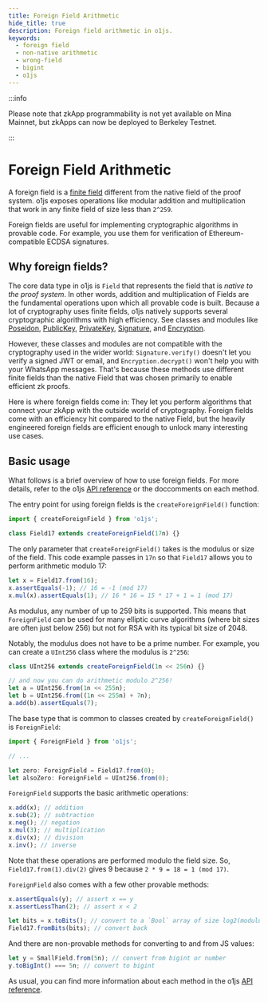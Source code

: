 ```yaml
---
title: Foreign Field Arithmetic
hide_title: true
description: Foreign field arithmetic in o1js.
keywords:
  - foreign field
  - non-native arithmetic
  - wrong-field
  - bigint
  - o1js
---
```


:::info

Please note that zkApp programmability is not yet available on Mina Mainnet, but zkApps can now be deployed to Berkeley Testnet.

:::

# Foreign Field Arithmetic

A foreign field is a [finite field](https://en.wikipedia.org/wiki/Modular_arithmetic) different from the native field of the proof system. o1js exposes operations like modular addition and multiplication that work in any finite field of size less than `2^259`.

Foreign fields are useful for implementing cryptographic algorithms in provable code. For example, you use them for verification of Ethereum-compatible ECDSA signatures<!-- ([coming](https://github.com/o1-labs/o1js/pull/1007) [soon](https://github.com/o1-labs/o1js/pull/1291))-->.

## Why foreign fields?

The core data type in o1js is `Field` that represents the field that is _native to the proof system_. In other words, addition and multiplication of Fields are the fundamental operations upon which all provable code is built. Because a lot of cryptography uses finite fields, o1js natively supports several cryptographic algorithms with high efficiency. See classes and modules like [Poseidon](../o1js-reference/modules#poseidon), [PublicKey](../o1js-reference/classes/Types.PublicKey), [PrivateKey](../o1js-reference/classes/PrivateKey), [Signature](../o1js-reference/classes/Signature), and [Encryption](../o1js-reference/modules/Encryption).

However, these classes and modules are not compatible with the cryptography used in the wider world: `Signature.verify()` doesn't let you verify a signed JWT or email, and `Encryption.decrypt()` won't help you with your WhatsApp messages. That's because these methods use different finite fields than the native Field that was chosen primarily to enable efficient zk proofs.

Here is where foreign fields come in: They let you perform algorithms that connect your zkApp with the outside world of cryptography. Foreign fields come with an efficiency hit compared to the native Field, but the heavily engineered foreign fields are efficient enough to unlock many interesting use cases.

## Basic usage

<!-- TODO replace with link to /ForeignField when it exists -->

What follows is a brief overview of how to use foreign fields. For more details, refer to the o1js [API reference](../o1js-reference/classes/Field) or the doccomments on each method.

The entry point for using foreign fields is the `createForeignField()` function:

```ts
import { createForeignField } from 'o1js';

class Field17 extends createForeignField(17n) {}
```

The only parameter that `createForeignField()` takes is the modulus or size of the field. This code example passes in `17n` so that `Field17` allows you to perform arithmetic modulo 17:

```ts
let x = Field17.from(16);
x.assertEquals(-1); // 16 = -1 (mod 17)
x.mul(x).assertEquals(1); // 16 * 16 = 15 * 17 + 1 = 1 (mod 17)
```

As modulus, any number of up to 259 bits is supported. This means that `ForeignField` can be used for many elliptic curve algorithms (where bit sizes are often just below 256) but not for RSA with its typical bit size of 2048.

Notably, the modulus does not have to be a prime number. For example, you can create a `UInt256` class where the modulus is `2^256`:

```ts
class UInt256 extends createForeignField(1n << 256n) {}

// and now you can do arithmetic modulo 2^256!
let a = UInt256.from(1n << 255n);
let b = UInt256.from((1n << 255n) + 7n);
a.add(b).assertEquals(7);
```

The base type that is common to classes created by `createForeignField()` is `ForeignField`:

```ts
import { ForeignField } from 'o1js';

// ...

let zero: ForeignField = Field17.from(0);
let alsoZero: ForeignField = UInt256.from(0);
```

`ForeignField` supports the basic arithmetic operations:

```ts
x.add(x); // addition
x.sub(2); // subtraction
x.neg(); // negation
x.mul(3); // multiplication
x.div(x); // division
x.inv(); // inverse
```

Note that these operations are performed modulo the field size. So, `Field17.from(1).div(2)` gives 9 because `2 * 9 = 18 = 1 (mod 17)`.

`ForeignField` also comes with a few other provable methods:

```ts
x.assertEquals(y); // assert x == y
x.assertLessThan(2); // assert x < 2

let bits = x.toBits(); // convert to a `Bool` array of size log2(modulus);
Field17.fromBits(bits); // convert back
```

And there are non-provable methods for converting to and from JS values:

```ts
let y = SmallField.from(5n); // convert from bigint or number
y.toBigInt() === 5n; // convert to bigint
```

<!-- TODO replace with link to /ForeignField when it exists -->

As usual, you can find more information about each method in the o1js [API reference](../o1js-reference/classes/Field).
